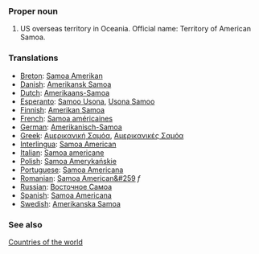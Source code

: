 ===Proper noun===

# US overseas territory in Oceania. Official name: Territory of American Samoa.
===Translations===
*[[Breton]]: [[Samoa Amerikan]]
*[[Danish]]: [[Amerikansk Samoa]]
*[[Dutch]]: [[Amerikaans-Samoa]]
*[[Esperanto]]: [[Samoo Usona]], [[Usona Samoo]]
*[[Finnish]]: [[Amerikan Samoa]]
*[[French]]: [[Samoa américaines]]
*[[German]]: [[Amerikanisch-Samoa]]
*[[Greek]]: [[Αμερικανική Σαμόα]], [[Αμερικανικές Σαμόα]]
*[[Interlingua]]: [[Samoa American]]
*[[Italian]]: [[Samoa americane]]
*[[Polish]]: [[Samoa Amerykańskie]]
*[[Portuguese]]: [[Samoa Americana]]
*[[Romanian]]: [[Samoa American&#259]] ''f''
*[[Russian]]: [[Восточное Самоа]]
*[[Spanish]]: [[Samoa Americana]]
*[[Swedish]]: [[Amerikanska Samoa]]

===See also===
[[Countries of the world]]